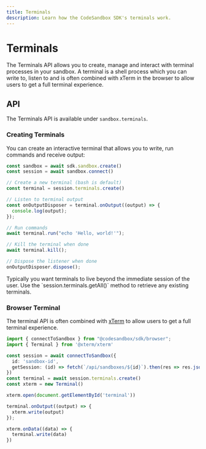 ```yaml
---
title: Terminals
description: Learn how the CodeSandbox SDK's terminals work.
---
```



# Terminals

The Terminals API allows you to create, manage and interact with terminal processes in your sandbox. A terminal is a shell process which you can write to, listen to and is often combined with xTerm in the browser to allow users to get a full terminal experience.

## API

The Terminals API is available under `sandbox.terminals`.

### Creating Terminals

You can create an interactive terminal that allows you to write, run commands and receive output:

```ts
const sandbox = await sdk.sandbox.create()
const session = await sandbox.connect()

// Create a new terminal (bash is default)
const terminal = session.terminals.create()

// Listen to terminal output
const onOutputDisposer = terminal.onOutput((output) => {
  console.log(output);
});

// Run commands
await terminal.run("echo 'Hello, world!'");

// Kill the terminal when done
await terminal.kill();

// Dispose the listener when done
onOutputDisposer.dispose();
```

<Callout emoji="💡">
Typically you want terminals to live beyond the immediate session of the user. Use the `session.terminals.getAll()` method to retrieve any existing terminals.
</Callout>

### Browser Terminal

The terminal API is often combined with [xTerm](https://www.npmjs.com/package/@xterm/xterm) to allow users to get a full terminal experience.

```ts
import { connectToSandbox } from "@codesandbox/sdk/browser";
import { Terminal } from '@xterm/xterm'

const session = await connectToSandbox({
  id: 'sandbox-id',
  getSession: (id) => fetch(`/api/sandboxes/${id}`).then(res => res.json()),
})
const terminal = await session.terminals.create()
const xterm = new Terminal()

xterm.open(document.getElementById('terminal'))

terminal.onOutput((output) => {
  xterm.write(output)
});

xterm.onData((data) => {
  terminal.write(data)
})
```
